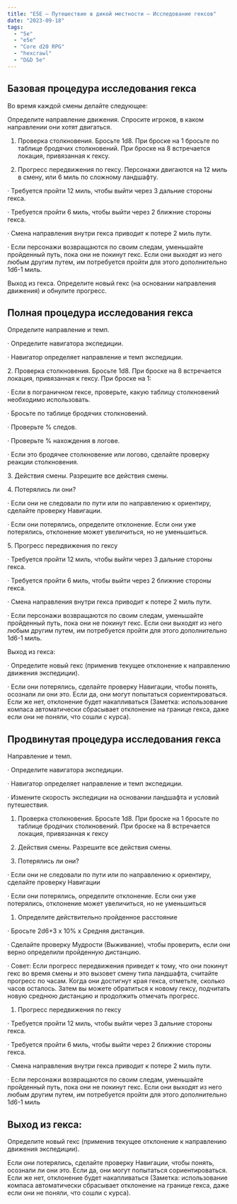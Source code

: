 ```yaml
---
title: "E5E – Путешествие в дикой местности – Исследование гексов"
date: "2023-09-18"
tags: 
  - "5e"
  - "e5e"
  - "Core d20 RPG"
  - "hexcrawl"
  - "D&D 5e"
---
```


## Базовая процедура исследования гекса

Во время каждой смены делайте следующее:

Определите направление движения. Спросите игроков, в каком направлении они хотят двигаться.

1. Проверка столкновения. Бросьте 1d8. При броске на 1 бросьте по таблице бродячих столкновений. При броске на 8 встречается локация, привязанная к гексу.
    
2. Прогресс передвижения по гексу. Персонажи двигаются на 12 миль в смену, или 6 миль по сложному ландшафту.
    

· Требуется пройти 12 миль, чтобы выйти через 3 дальние стороны гекса.

· Требуется пройти 6 миль, чтобы выйти через 2 ближние стороны гекса.

· Смена направления внутри гекса приводит к потере 2 миль пути.

· Если персонажи возвращаются по своим следам, уменьшайте пройденный путь, пока они не покинут гекс. Если они выходят из него любым другим путем, им потребуется пройти для этого дополнительно 1d6-1 миль.

Выход из гекса. Определите новый гекс (на основании направления движения) и обнулите прогресс.

## Полная процедура исследования гекса

Определите направление и темп.

· Определите навигатора экспедиции.

· Навигатор определяет направление и темп экспедиции.

2\. Проверка столкновения. Бросьте 1d8. При броске на 8 встречается локация, привязанная к гексу. При броске на 1:

· Если в пограничном гексе, проверьте, какую таблицу столкновений необходимо использовать.

· Бросьте по таблице бродячих столкновений.

· Проверьте % следов.

· Проверьте % нахождения в логове.

· Если это бродячее столкновение или логово, сделайте проверку реакции столкновения.

3\. Действия смены. Разрешите все действия смены.

4\. Потерялись ли они?

· Если они не следовали по пути или по направлению к ориентиру, сделайте проверку Навигации.

· Если они потерялись, определите отклонение. Если они уже потерялись, отклонение может увеличиться, но не уменьшиться.

5\. Прогресс передвижения по гексу

· Требуется пройти 12 миль, чтобы выйти через 3 дальние стороны гекса.

· Требуется пройти 6 миль, чтобы выйти через 2 ближние стороны гекса.

· Смена направления внутри гекса приводит к потере 2 миль пути.

· Если персонажи возвращаются по своим следам, уменьшайте пройденный путь, пока они не покинут гекс. Если они выходят из него любым другим путем, им потребуется пройти для этого дополнительно 1d6-1 миль.

Выход из гекса:

· Определите новый гекс (применив текущее отклонение к направлению движения экспедиции).

· Если они потерялись, сделайте проверку Навигации, чтобы понять, осознали ли они это. Если да, они могут попытаться сориентироваться. Если же нет, отклонение будет накапливаться (Заметка: использование компаса автоматически сбрасывает отклонение на границе гекса, даже если они не поняли, что сошли с курса).

## Продвинутая процедура исследования гекса

Направление и темп.

· Определите навигатора экспедиции.

· Навигатор определяет направление и темп экспедиции.

· Измените скорость экспедиции на основании ландшафта и условий путешествия.

1. Проверка столкновения. Бросьте 1d8. При броске на 1 бросьте по таблице бродячих столкновений. При броске на 8 встречается локация, привязанная к гексу
    
2. Действия смены. Разрешите все действия смены.
    
3. Потерялись ли они?
    

· Если они не следовали по пути или по направлению к ориентиру, сделайте проверку Навигации

· Если они потерялись, определите отклонение. Если они уже потерялись, отклонение может увеличиться, но не уменьшиться

1. Определите действительно пройденное расстояние

· Бросьте 2d6+3 x 10% x Средняя дистанция.

· Сделайте проверку Мудрости (Выживание), чтобы проверить, если они верно определили пройденную дистанцию.

· Совет: Если прогресс передвижения приведет к тому, что они покинут гекс во время смены и это вызовет смену типа ландшафта, считайте прогресс по часам. Когда они достигнут края гекса, отметьте, сколько часов осталось. Затем вы можете обратиться к новому гексу, подчитать новую среднюю дистанцию и продолжить отмечать прогресс.

1. Прогресс передвижения по гексу

· Требуется пройти 12 миль, чтобы выйти через 3 дальние стороны гекса.

· Требуется пройти 6 миль, чтобы выйти через 2 ближние стороны гекса.

· Смена направления внутри гекса приводит к потере 2 миль пути.

· Если персонажи возвращаются по своим следам, уменьшайте пройденный путь, пока они не покинут гекс. Если они выходят из него любым другим путем, им потребуется пройти для этого дополнительно 1d6-1 миль

## Выход из гекса:

Определите новый гекс (применив текущее отклонение к направлению движения экспедиции).

Если они потерялись, сделайте проверку Навигации, чтобы понять, осознали ли они это. Если да, они могут попытаться сориентироваться. Если же нет, отклонение будет накапливаться (Заметка: использование компаса автоматически сбрасывает отклонение на границе гекса, даже если они не поняли, что сошли с курса).
